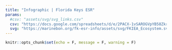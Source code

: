 ```yaml
---
title: "Infographic | Florida Keys ESR"
params:
  #csv: "assets/svg/svg_links.csv"
  csv: "https://docs.google.com/spreadsheets/d/e/2PACX-1vSAROGVpYB58Zkr8P0iwJdTMRPNLZtJ07IyUn-dQ62C2HMuCEScyl8x7urCD7QbRXQYSIJwDn_wku9G/pub?gid=0&single=true&output=csv"
  svg: "https://marinebon.org/fk-esr-info/assets/svg/FKIEA_Ecosystem.svg"
---
```


```r
knitr::opts_chunk$set(echo = F, message = F, warning = F)
```

<script src = "assets/js/d3.v5.min.js"></script>
<script src = "assets/js/infographiq.js"></script>

<div class = "col-md-9">
  <div id = "svg"></div>
</div>

<div class = "col-md-3">
  <ul id = "svg_list"></ul>
</div>

<script>
link_svg(svg = "`r params$svg`", csv = "`r params$csv`", debug = true);
</script>

